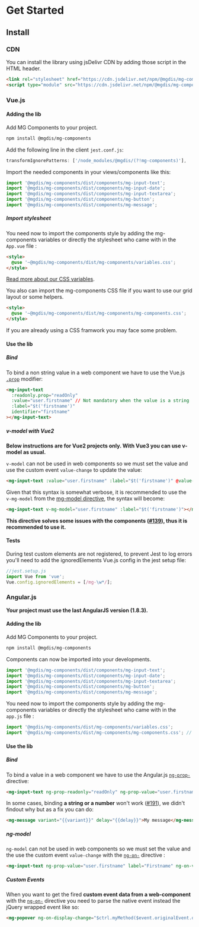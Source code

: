
<Meta title="Get Started" />

# Get Started

## Install

### CDN

You can install the library using jsDelivr CDN by adding those script in the HTML header.

```html
<link rel="stylesheet" href="https://cdn.jsdelivr.net/npm/@mgdis/mg-components@5/dist/mg-components/variables.css" />
<script type="module" src="https://cdn.jsdelivr.net/npm/@mgdis/mg-components@5/dist/mg-components/mg-components.esm.js"></script>
```

### Vue.js

#### Adding the lib

Add MG Components to your project.

```bash
npm install @mgdis/mg-components
```

Add the following line in the client `jest.conf.js`:

```js
transformIgnorePatterns: ['/node_modules/@mgdis/(?!mg-components)'],
```

Import the needed components in your views/components like this:

```js
import '@mgdis/mg-components/dist/components/mg-input-text';
import '@mgdis/mg-components/dist/components/mg-input-date';
import '@mgdis/mg-components/dist/components/mg-input-textarea';
import '@mgdis/mg-components/dist/components/mg-button';
import '@mgdis/mg-components/dist/components/mg-message';
```

##### Import stylesheet

You need now to import the components style by adding the mg-components variables or directly the stylesheet who came with in the `App.vue` file :

```html
<style>
  @use '~@mgdis/mg-components/dist/mg-components/variables.css';
</style>
```

[Read more about our CSS variables](./?path=/story/css-variables--page).

You also can import the mg-components CSS file if you want to use our grid layout or some helpers.

```html
<style>
  @use '~@mgdis/mg-components/dist/mg-components/mg-components.css';
</style>
```

If you are already using a CSS framwork you may face some problem.

#### Use the lib

##### Bind

To bind a non string value in a web component we have to use the Vue.js [`.prop`](https://vuejs.org/v2/api/#v-bind) modifier:

```html
<mg-input-text
  :readonly.prop="readOnly"
  :value="user.firstname" // Not mandatory when the value is a string
  :label="$t('firstname')"
  identifier="firstname"
></mg-input-text>
```

##### v-model with Vue2

**Below instructions are for Vue2 projects only. With Vue3 you can use v-model as usual.**

`v-model` can not be used in web components so we must set the value and use the custom event `value-change` to update the value:

```html
<mg-input-text :value="user.firstname" :label="$t('firstname')" @value-change="user.firstname = $event.target.value"></mg-input-text>
```

Given that this syntax is somewhat verbose, it is recommended to use the `v-mg-model` from the [mg-model directive](http://core.pages.mgdis.fr/core-back/core/docs/mg-components-helpers/mg-model-vue), the syntax will become:

```html
<mg-input-text v-mg-model="user.firstname" :label="$t('firstname')"></mg-input-text>
```

**This directive solves some issues with the components ([#139](https://gitlab.mgdis.fr/core/core-ui/mg-components/-/issues/139)), thus it is recommended to use it.**

#### Tests

During test custom elements are not registered, to prevent Jest to log errors you'll need to add the ignoredElements Vue.js config in the jest setup file:

```js
//jest.setup.js
import Vue from 'vue';
Vue.config.ignoredElements = [/mg-\w*/];
```

### Angular.js

**Your project must use the last AngularJS version (1.8.3).**

#### Adding the lib

Add MG Components to your project.

```bash
npm install @mgdis/mg-components
```

Components can now be imported into your developments.

```js
import '@mgdis/mg-components/dist/components/mg-input-text';
import '@mgdis/mg-components/dist/components/mg-input-date';
import '@mgdis/mg-components/dist/components/mg-input-textarea';
import '@mgdis/mg-components/dist/components/mg-button';
import '@mgdis/mg-components/dist/components/mg-message';
```

You need now to import the components style by adding the mg-components variables or directly the stylesheet who came with in the `app.js` file :

```js
import '@mgdis/mg-components/dist/mg-components/variables.css';
import '@mgdis/mg-components/dist/mg-components/mg-components.css'; // if needed
```

#### Use the lib

##### Bind

To bind a value in a web component we have to use the Angular.js [`ng-prop-`](https://docs.angularjs.org/api/ng/directive/ngProp) directive:

```html
<mg-input-text ng-prop-readonly="readOnly" ng-prop-value="user.firstname" label="Firstname" identifier="firstname"></mg-input-text>
```

In some cases, binding **a string or a number** won't work ([#191](https://gitlab.mgdis.fr/core/core-ui/mg-components/-/issues/191)), we didn't findout why but as a fix you can do:

```html
<mg-message variant="{{variant}}" delay="{{delay}}">My message</mg-message>
```

##### ng-model

`ng-model` can not be used in web components so we must set the value and the use the custom event `value-change` with the [`ng-on-`](https://docs.angularjs.org/api/ng/directive/ngOn) directive :

```html
<mg-input-text ng-prop-value="user.firstname" label="Firstname" ng-on-value-change="user.firstname = $event.target.value"></mg-input-text>
```

##### Custom Events

When you want to get the fired **custom event data from a web-component** with the [`ng-on-`](https://docs.angularjs.org/api/ng/directive/ngOn) directive you need to parse the native event instead the jQuery wrapped event like so:

```html
<mg-popover ng-on-display-change="$ctrl.myMethod($event.originalEvent.detail)"></mg-popover>
```

